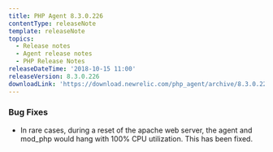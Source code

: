 ```yaml
---
title: PHP Agent 8.3.0.226
contentType: releaseNote
template: releaseNote
topics:
  - Release notes
  - Agent release notes
  - PHP Release Notes
releaseDateTime: '2018-10-15 11:00'
releaseVersion: 8.3.0.226
downloadLink: 'https://download.newrelic.com/php_agent/archive/8.3.0.226/'
---
```


### Bug Fixes

* In rare cases, during a reset of the apache web server, the agent and mod_php would hang with 100% CPU utilization. This has been fixed.
